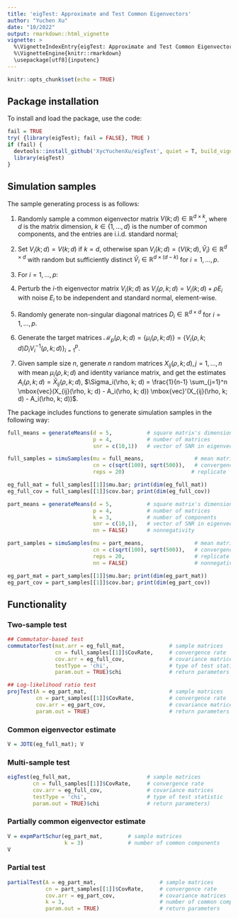 ```yaml
---
title: 'eigTest: Approximate and Test Common Eigenvectors'
author: "Yuchen Xu"
date: "10/2022"
output: rmarkdown::html_vignette
vignette: >
  %\VignetteIndexEntry{eigTest: Approximate and Test Common Eigenvectors}
  %\VignetteEngine{knitr::rmarkdown}
  \usepackage[utf8]{inputenc}
---
```


```r
knitr::opts_chunk$set(echo = TRUE)
```

## Package installation

To install and load the package, use the code:
```r
fail = TRUE
try( {library(eigTest); fail = FALSE}, TRUE )
if (fail) {
  devtools::install_github('XycYuchenXu/eigTest', quiet = T, build_vignettes = F)
  library(eigTest)
}
```

## Simulation samples

The sample generating process is as follows:

1. Randomly sample a common eigenvector matrix $V(k; d) \in \mathbb{R}^{d \times k}$, where $d$ is the matrix dimension, $k \in \{1, \dots, d\}$ is the number of common components, and the entries are i.i.d. standard normal;

2. Set $V_i(k; d) = V(k; d)$ if $k = d$, otherwise span $V_i(k; d) = (V(k; d), \widetilde{V}_i) \in \mathbb{R}^{d \times d}$ with random but sufficiently distinct $\widetilde{V}_i \in \mathbb{R}^{d \times (d-k)}$ for $i = 1, \dots, p$.

3. For $i=1, \dots, p$:
  1. Perturb the $i$-th eigenvector matrix $V_i(k; d)$ as $V_i(\rho, k; d) = V_i(k; d) + \rho E_i$ with noise $E_i$ to be independent and standard normal, element-wise.
  2. Randomly generate non-singular diagonal matrices $D_i \in \mathbb{R}^{d \times d}$ for $i = 1, \dots, p$.

4. Generate the target matrices $\mathcal{M}_p(\rho, k; d) = \{\mu_i(\rho, k; d)\} = \{ V_i(\rho, k; d) D_i V_i^{-1}(\rho, k; d)\}_{i=1}^p$.

5. Given sample size $n$, generate $n$ random matrices $X_{ij}(\rho, k; d), j = 1, \dots, n$ with mean $\mu_i(\rho, k; d)$ and identity variance matrix, and get the estimates $A_i(\rho, k; d) = \bar X_{ij}(\rho, k; d)$, $\Sigma_i(\rho, k; d) = \frac{1}{n-1} \sum_{j=1}^n \mbox{vec}(X_{ij}(\rho, k; d) - A_i(\rho, k; d)) \mbox{vec}'(X_{ij}(\rho, k; d) - A_i(\rho, k; d))$.

The package includes functions to generate simulation samples in the following way:

```r
full_means = generateMeans(d = 5,           # square matrix's dimension
                           p = 4,           # number of matrices
                           snr = c(10,1))   # vector of SNR in eigenvector

full_samples = simuSamples(mu = full_means,                # mean matrices
                           cn = c(sqrt(100), sqrt(500)),   # convergence rate
                           reps = 20)                     # replicate

eg_full_mat = full_samples[[1]]$mu.bar; print(dim(eg_full_mat))
eg_full_cov = full_samples[[1]]$cov.bar; print(dim(eg_full_cov))

part_means = generateMeans(d = 5,           # square matrix's dimension
                           p = 4,           # number of matrices
                           k = 3,           # number of components
                           snr = c(10,1),   # vector of SNR in eigenvector
                           nn = FALSE)      # nonnegativity

part_samples = simuSamples(mu = part_means,                # mean matrices
                           cn = c(sqrt(100), sqrt(500)),   # convergence rate
                           reps = 20,                      # replicate
                           nn = FALSE)                     # nonnegativity

eg_part_mat = part_samples[[1]]$mu.bar; print(dim(eg_part_mat))
eg_part_cov = part_samples[[1]]$cov.bar; print(dim(eg_part_cov))
```


## Functionality

### Two-sample test

```r
## Commutator-based test
commutatorTest(mat.arr = eg_full_mat,              # sample matrices
               cn = full_samples[[1]]$CovRate,     # convergence rate
               cov.arr = eg_full_cov,              # covariance matrices
               testType = 'chi',                   # type of test statistic
               param.out = TRUE)$chi               # return parameters

## Log-likelihood ratio test
projTest(A = eg_part_mat,                          # sample matrices
         cn = part_samples[[1]]$CovRate,           # convergence rate
         cov.arr = eg_part_cov,                    # covariance matrices
         param.out = TRUE)                         # return parameters
```

### Common eigenvector estimate

```r
V = JDTE(eg_full_mat); V
```

### Multi-sample test

```r
eigTest(eg_full_mat,                        # sample matrices
        cn = full_samples[[1]]$CovRate,     # convergence rate
        cov.arr = eg_full_cov,              # covariance matrices
        testType = 'chi',                   # type of test statistic
        param.out = TRUE)$chi               # return parameters)
```

### Partially common eigenvector estimate

```r
V = expmPartSchur(eg_part_mat,        # sample matrices
                  k = 3)              # number of common components
V
```

### Partial test

```r
partialTest(A = eg_part_mat,                    # sample matrices
            cn = part_samples[[1]]$CovRate,     # convergence rate
            cov.arr = eg_part_cov,              # covariance matrices
            k = 3,                              # number of common components
            param.out = TRUE)                   # return parameters
```

